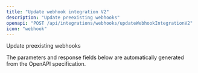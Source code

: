 ```yaml
---
title: "Update webhook integration V2"
description: "Update preexisting webhooks"
openapi: "POST /api/integrations/webhooks/updateWebhookIntegrationV2"
icon: "webhook"
---
```


Update preexisting webhooks

<Note>
The parameters and response fields below are automatically generated from the OpenAPI specification.
</Note>
